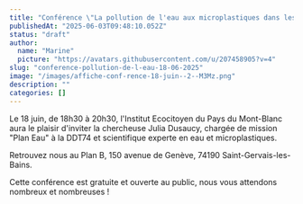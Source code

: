 ```yaml
---
title: "Conférence \"La pollution de l'eau aux microplastiques dans les lacs périalpins\""
publishedAt: "2025-06-03T09:48:10.052Z"
status: "draft"
author:
  name: "Marine"
  picture: "https://avatars.githubusercontent.com/u/207458905?v=4"
slug: "conference-pollution-de-l-eau-18-06-2025"
image: "/images/affiche-conf-rence-18-juin--2--M3Mz.png"
description: ""
categories: []
---
```


Le 18 juin, de 18h30 à 20h30, l'Institut Ecocitoyen du Pays du Mont-Blanc aura le plaisir d'inviter la chercheuse Julia Dusaucy, chargée de mission "Plan Eau" à la DDT74 et scientifique experte en eau et microplastiques.

Retrouvez nous au Plan B, 150 avenue de Genève, 74190 Saint-Gervais-les-Bains.

Cette conférence est gratuite et ouverte au public, nous vous attendons nombreux et nombreuses !